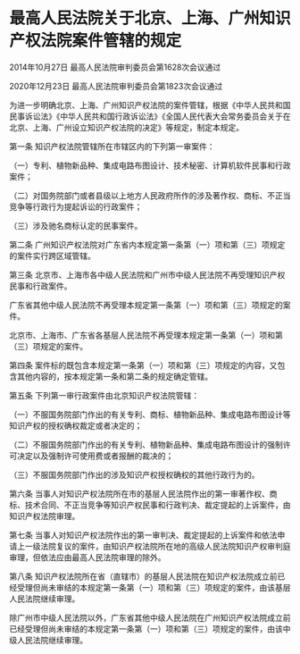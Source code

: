 # 最高人民法院关于北京、上海、广州知识产权法院案件管辖的规定

2014年10月27日 最高人民法院审判委员会第1628次会议通过

2020年12月23日 最高人民法院审判委员会第1823次会议通过

  

为进一步明确北京、上海、广州知识产权法院的案件管辖，根据《中华人民共和国民事诉讼法》《中华人民共和国行政诉讼法》《全国人民代表大会常务委员会关于在北京、上海、广州设立知识产权法院的决定》等规定，制定本规定。

第一条 知识产权法院管辖所在市辖区内的下列第一审案件：

（一）专利、植物新品种、集成电路布图设计、技术秘密、计算机软件民事和行政案件；

（二）对国务院部门或者县级以上地方人民政府所作的涉及著作权、商标、不正当竞争等行政行为提起诉讼的行政案件；

（三）涉及驰名商标认定的民事案件。

第二条 广州知识产权法院对广东省内本规定第一条第（一）项和第（三）项规定的案件实行跨区域管辖。

第三条 北京市、上海市各中级人民法院和广州市中级人民法院不再受理知识产权民事和行政案件。

广东省其他中级人民法院不再受理本规定第一条第（一）项和第（三）项规定的案件。

北京市、上海市、广东省各基层人民法院不再受理本规定第一条第（一）项和第（三）项规定的案件。

第四条 案件标的既包含本规定第一条第（一）项和第（三）项规定的内容，又包含其他内容的，按本规定第一条和第二条的规定确定管辖。

第五条 下列第一审行政案件由北京知识产权法院管辖：

（一）不服国务院部门作出的有关专利、商标、植物新品种、集成电路布图设计等知识产权的授权确权裁定或者决定的；

（二）不服国务院部门作出的有关专利、植物新品种、集成电路布图设计的强制许可决定以及强制许可使用费或者报酬的裁决的；

（三）不服国务院部门作出的涉及知识产权授权确权的其他行政行为的。

第六条 当事人对知识产权法院所在市的基层人民法院作出的第一审著作权、商标、技术合同、不正当竞争等知识产权民事和行政判决、裁定提起的上诉案件，由知识产权法院审理。

第七条 当事人对知识产权法院作出的第一审判决、裁定提起的上诉案件和依法申请上一级法院复议的案件，由知识产权法院所在地的高级人民法院知识产权审判庭审理，但依法应由最高人民法院审理的除外。

第八条 知识产权法院所在省（直辖市）的基层人民法院在知识产权法院成立前已经受理但尚未审结的本规定第一条第（一）项和第（三）项规定的案件，由该基层人民法院继续审理。

除广州市中级人民法院以外，广东省其他中级人民法院在广州知识产权法院成立前已经受理但尚未审结的本规定第一条第（一）项和第（三）项规定的案件，由该中级人民法院继续审理。
